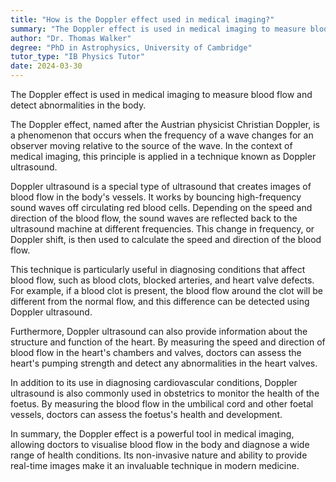```yaml
---
title: "How is the Doppler effect used in medical imaging?"
summary: "The Doppler effect is used in medical imaging to measure blood flow and detect abnormalities in the body."
author: "Dr. Thomas Walker"
degree: "PhD in Astrophysics, University of Cambridge"
tutor_type: "IB Physics Tutor"
date: 2024-03-30
---
```


The Doppler effect is used in medical imaging to measure blood flow and detect abnormalities in the body.

The Doppler effect, named after the Austrian physicist Christian Doppler, is a phenomenon that occurs when the frequency of a wave changes for an observer moving relative to the source of the wave. In the context of medical imaging, this principle is applied in a technique known as Doppler ultrasound.

Doppler ultrasound is a special type of ultrasound that creates images of blood flow in the body's vessels. It works by bouncing high-frequency sound waves off circulating red blood cells. Depending on the speed and direction of the blood flow, the sound waves are reflected back to the ultrasound machine at different frequencies. This change in frequency, or Doppler shift, is then used to calculate the speed and direction of the blood flow.

This technique is particularly useful in diagnosing conditions that affect blood flow, such as blood clots, blocked arteries, and heart valve defects. For example, if a blood clot is present, the blood flow around the clot will be different from the normal flow, and this difference can be detected using Doppler ultrasound.

Furthermore, Doppler ultrasound can also provide information about the structure and function of the heart. By measuring the speed and direction of blood flow in the heart's chambers and valves, doctors can assess the heart's pumping strength and detect any abnormalities in the heart valves.

In addition to its use in diagnosing cardiovascular conditions, Doppler ultrasound is also commonly used in obstetrics to monitor the health of the foetus. By measuring the blood flow in the umbilical cord and other foetal vessels, doctors can assess the foetus's health and development.

In summary, the Doppler effect is a powerful tool in medical imaging, allowing doctors to visualise blood flow in the body and diagnose a wide range of health conditions. Its non-invasive nature and ability to provide real-time images make it an invaluable technique in modern medicine.
    